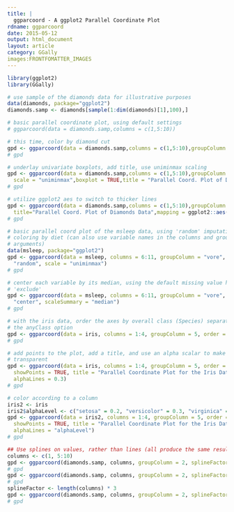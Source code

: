 ```yaml
---
title: |
  ggparcoord - A ggplot2 Parallel Coordinate Plot
rdname: ggparcoord
date: 2015-05-12
output: html_document
layout: article
category: GGally
images:FRONTFOMATTER_IMAGES
---
```


```r
library(ggplot2)
library(GGally)
```

```r
# use sample of the diamonds data for illustrative purposes
data(diamonds, package="ggplot2")
diamonds.samp <- diamonds[sample(1:dim(diamonds)[1],100),]

# basic parallel coordinate plot, using default settings
# ggparcoord(data = diamonds.samp,columns = c(1,5:10))

# this time, color by diamond cut
gpd <- ggparcoord(data = diamonds.samp,columns = c(1,5:10),groupColumn = 2)
# gpd

# underlay univariate boxplots, add title, use uniminmax scaling
gpd <- ggparcoord(data = diamonds.samp,columns = c(1,5:10),groupColumn = 2,
  scale = "uniminmax",boxplot = TRUE,title = "Parallel Coord. Plot of Diamonds Data")
# gpd

# utilize ggplot2 aes to switch to thicker lines
gpd <- ggparcoord(data = diamonds.samp,columns = c(1,5:10),groupColumn = 2,
  title="Parallel Coord. Plot of Diamonds Data",mapping = ggplot2::aes(size = 1))
# gpd

# basic parallel coord plot of the msleep data, using 'random' imputation and
# coloring by diet (can also use variable names in the columns and groupColumn
# arguments)
data(msleep, package="ggplot2")
gpd <- ggparcoord(data = msleep, columns = 6:11, groupColumn = "vore", missing =
  "random", scale = "uniminmax")
# gpd

# center each variable by its median, using the default missing value handler,
# 'exclude'
gpd <- ggparcoord(data = msleep, columns = 6:11, groupColumn = "vore", scale =
  "center", scaleSummary = "median")
# gpd

# with the iris data, order the axes by overall class (Species) separation using
# the anyClass option
gpd <- ggparcoord(data = iris, columns = 1:4, groupColumn = 5, order = "anyClass")
# gpd

# add points to the plot, add a title, and use an alpha scalar to make the lines
# transparent
gpd <- ggparcoord(data = iris, columns = 1:4, groupColumn = 5, order = "anyClass",
  showPoints = TRUE, title = "Parallel Coordinate Plot for the Iris Data",
  alphaLines = 0.3)
# gpd

# color according to a column
iris2 <- iris
iris2$alphaLevel <- c("setosa" = 0.2, "versicolor" = 0.3, "virginica" = 0)[iris2$Species]
gpd <- ggparcoord(data = iris2, columns = 1:4, groupColumn = 5, order = "anyClass",
  showPoints = TRUE, title = "Parallel Coordinate Plot for the Iris Data",
  alphaLines = "alphaLevel")
# gpd

## Use splines on values, rather than lines (all produce the same result)
columns <- c(1, 5:10)
gpd <- ggparcoord(diamonds.samp, columns, groupColumn = 2, splineFactor = TRUE)
# gpd
gpd <- ggparcoord(diamonds.samp, columns, groupColumn = 2, splineFactor = 3)
# gpd
splineFactor <- length(columns) * 3
gpd <- ggparcoord(diamonds.samp, columns, groupColumn = 2, splineFactor = I(splineFactor))
# gpd



```